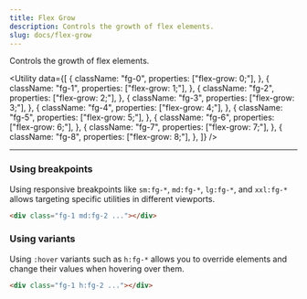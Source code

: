 ```yaml
---
title: Flex Grow
description: Controls the growth of flex elements.
slug: docs/flex-grow
---
```


Controls the growth of flex elements.

<Utility
  data={[
    {
      className: "fg-0",
      properties: ["flex-grow: 0;"],
    },
    {
      className: "fg-1",
      properties: ["flex-grow: 1;"],
    },
    {
      className: "fg-2",
      properties: ["flex-grow: 2;"],
    },
    {
      className: "fg-3",
      properties: ["flex-grow: 3;"],
    },
    {
      className: "fg-4",
      properties: ["flex-grow: 4;"],
    },
    {
      className: "fg-5",
      properties: ["flex-grow: 5;"],
    },
    {
      className: "fg-6",
      properties: ["flex-grow: 6;"],
    },
    {
      className: "fg-7",
      properties: ["flex-grow: 7;"],
    },
    {
      className: "fg-8",
      properties: ["flex-grow: 8;"],
    },
  ]}
/>

---

### Using breakpoints

Using responsive breakpoints like `sm:fg-*`, `md:fg-*`, `lg:fg-*`, and `xxl:fg-*` allows targeting specific utilities in different viewports.

```html "md:fg-2"
<div class="fg-1 md:fg-2 ..."></div>
```

### Using variants

Using `:hover` variants such as `h:fg-*` allows you to override elements and change their values when hovering over them.

```html "h:fg-2"
<div class="fg-1 h:fg-2 ..."></div>
```

